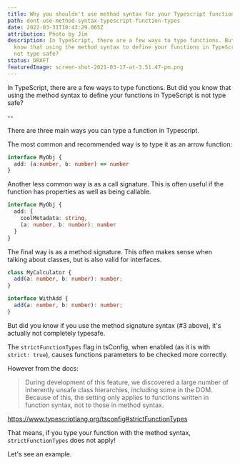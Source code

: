 ```yaml
---
title: Why you shouldn't use method syntax for your Typescript function types
path: dont-use-method-syntax-typescript-function-types
date: 2022-03-31T10:43:29.065Z
attribution: Photo by Jim
description: In TypeScript, there are a few ways to type functions. But did you
  know that using the method syntax to define your functions in TypeScript is
  not type safe?
status: DRAFT
featuredImage: screen-shot-2021-03-17-at-3.51.47-pm.png
---
```

In TypeScript, there are a few ways to type functions. But did you know that using the method syntax to define your functions in TypeScript is not type safe?

--

There are three main ways you can type a function in Typescript.

The most common and recommended way is to type it as an arrow function:

```ts
interface MyObj {
  add: (a:number, b: number) => number
}
```

Another less common way is as a call signature. This is often useful if the function has properties as well as being callable.

```ts
interface MyObj {
  add: {
    coolMetadata: string,
    (a: number, b: number): number
  }
}
```

The final way is as a method signature. This often makes sense when talking about classes, but is also valid for interfaces.

```ts
class MyCalculator {
  add(a: number, b: number): number;
}

interface WithAdd {
  add(a: number, b: number): number;
}
```
But did you know if you use the method signature syntax (#3 above), it's actually not completely typesafe.

The `strictFunctionTypes` flag in tsConfig, when enabled (as it is with `strict: true`), causes functions parameters to be checked more correctly.

However from the docs: 

> During development of this feature, we discovered a large number of inherently unsafe class hierarchies, including some in the DOM. Because of this, the setting only applies to functions written in function syntax, not to those in method syntax.

https://www.typescriptlang.org/tsconfig#strictFunctionTypes

That means, if you type your function with the method syntax, `strictFunctionTypes` does not apply!

Let's see an example.

```ts

```
